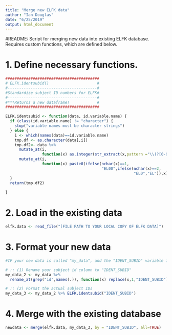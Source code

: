 ```yaml
---
title: "Merge new ELFK data"
author: "Ian Douglas"
date: "6/25/2019"
output: html_document
---
```

#README: Script for merging new data into existing ELFK database. Requires custom functions, which are defined below.

# 1. Define necessary functions.
```r
#########################################
# ELFK.identsubid()                     #
#---------------------------------------#
#Standardize subject ID numbers for ELFK#
#---------------------------------------#
#***Returns a new dataframe!            #
#########################################

ELFK.identsubid <- function(data, id.variable.name) {
  if (class(id.variable.name) != "character") {
    stop("variable names must be character strings")
  } else {
    i <- which(names(data)==id.variable.name)
    tmp.df <- as.character(data[,i])
    tmp.df2<- data %>% 
      mutate_at(i, 
                function(x) as.integer(str_extract(x,pattern ="\\(?[0-9,.]+\\)?"))) %>% 
      mutate_at(i, 
                function(x) paste0(ifelse(nchar(x)==1,
                                          "EL00",ifelse(nchar(x)==2,
                                                        "EL0","EL")),x))
  }
  return(tmp.df2)
  
}
```

# 2. Load in the existing data
```r
elfk.data <- read_file("[FILE PATH TO YOUR LOCAL COPY OF ELFK DATA]")
```

# 3. Format your new data
```r
#IF your new data is called "my_data", and the "IDENT_SUBID" variable is valled "id", run the following to format subject ID column to enable the merge script to function properly

# :: (1) Rename your subject id column to "IDENT_SUBID"
my_data_2 <- my_data %>% 
  rename_at(grep("id",names(.)), function(x) replace(x,1,"IDENT_SUBID"))

# :: (2) Format the actual subject IDs
my_data_3 <- my_data_2 %>% ELFK.identsubid("IDENT_SUBID")
```

# 4. Merge with the existing database
```r
newdata <- merge(elfk.data, my_data_3, by = "IDENT_SUBID", all=TRUE)
```



